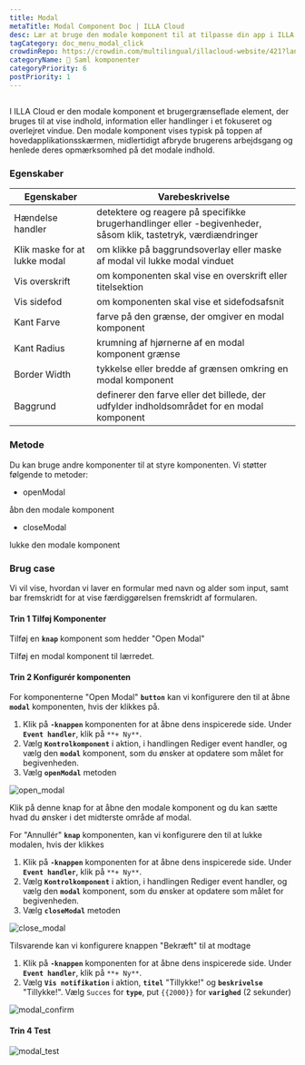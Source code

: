 ```yaml
---
title: Modal
metaTitle: Modal Component Doc | ILLA Cloud
desc: Lær at bruge den modale komponent til at tilpasse din app i ILLA Cloud.
tagCategory: doc_menu_modal_click
crowdinRepo: https://crowdin.com/multilingual/illacloud-website/421?languages=da&filter=basic&value=0
categoryName: 🧬 Saml komponenter
categoryPriority: 6
postPriority: 1
---
```


## <h2 hidden>Hvad er Modal?</h2>

I ILLA Cloud er den modale komponent et brugergrænseflade element, der bruges til at vise indhold, information eller handlinger i et fokuseret og overlejret vindue. Den modale komponent vises typisk på toppen af hovedapplikationsskærmen, midlertidigt afbryde brugerens arbejdsgang og henlede deres opmærksomhed på det modale indhold.

### Egenskaber

| Egenskaber                    | Varebeskrivelse                                                                                                       |
| ----------------------------- | --------------------------------------------------------------------------------------------------------------------- |
| Hændelse handler              | detektere og reagere på specifikke brugerhandlinger eller -begivenheder, såsom klik, tastetryk, værdiændringer        |
| Klik maske for at lukke modal | om klikke på baggrundsoverlay eller maske af modal vil lukke modal vinduet                                            |
| Vis overskrift                | om komponenten skal vise en overskrift eller titelsektion                                                             |
| Vis sidefod                   | om komponenten skal vise et sidefodsafsnit                                                                            |
| Kant Farve                    | farve på den grænse, der omgiver en modal komponent                                                                   |
| Kant Radius                   | krumning af hjørnerne af en modal komponent grænse                                                                    |
| Border Width                  | tykkelse eller bredde af grænsen omkring en modal komponent                                                           |
| Baggrund                      | definerer den farve eller det billede, der udfylder indholdsområdet for en modal komponent                            |

### Metode

Du kan bruge andre komponenter til at styre komponenten. Vi støtter følgende to metoder:

-   openModal

åbn den modale komponent

-   closeModal

lukke den modale komponent

### Brug case

Vi vil vise, hvordan vi laver en formular med navn og alder som input, samt bar fremskridt for at vise færdiggørelsen fremskridt af formularen.

#### Trin 1 Tilføj Komponenter

Tilføj en **`knap`** komponent som hedder "Open Modal"

Tilføj en modal komponent til lærredet.

#### Trin 2 Konfigurér komponenten

For komponenterne "Open Modal" **`button`** kan vi konfigurere den til at åbne **`modal`** komponenten, hvis der klikkes på.

1.  Klik på **`-knappen`** komponenten for at åbne dens inspicerede side. Under **`Event handler`**, klik på `**+ Ny**`.
2.  Vælg **`Kontrolkomponent`** i aktion, i handlingen Rediger event handler, og vælg den **`modal`** komponent, som du ønsker at opdatere som målet for begivenheden.
3.  Vælg **`openModal`** metoden

![open_modal](https://cdn.illacloud.com/official-website/img/docs/open_modal.jpg)

Klik på denne knap for at åbne den modale komponent og du kan sætte hvad du ønsker i det midterste område af modal.

For "Annullér" **`knap`** komponenten, kan vi konfigurere den til at lukke modalen, hvis der klikkes

1.  Klik på **`-knappen`** komponenten for at åbne dens inspicerede side. Under **`Event handler`**, klik på `**+ Ny**`.
2.  Vælg **`Kontrolkomponent`** i aktion, i handlingen Rediger event handler, og vælg den **`modal`** komponent, som du ønsker at opdatere som målet for begivenheden.
3.  Vælg **`closeModal`** metoden

![close_modal](https://cdn.illacloud.com/official-website/img/docs/close_modal.jpg)

Tilsvarende kan vi konfigurere knappen "Bekræft" til at modtage

1.  Klik på **`-knappen`** komponenten for at åbne dens inspicerede side. Under **`Event handler`**, klik på `**+ Ny**`.
2.  Vælg **`Vis notifikation`** i aktion, **`titel`** "Tillykke!" og **`beskrivelse`** "Tillykke!". Vælg `Succes` for **`type`**, put `{{2000}}` for **`varighed`** (2 sekunder)

![modal_confirm](https://cdn.illacloud.com/official-website/img/docs/modal_confirm.jpg)

#### Trin 4 Test

![modal_test](https://cdn.illacloud.com/official-website/img/docs/modal_test.gif)
